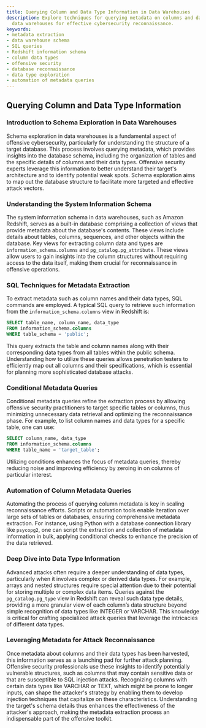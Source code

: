 ```yaml
---
title: Querying Column and Data Type Information in Data Warehouses
description: Explore techniques for querying metadata on columns and data types in
  data warehouses for effective cybersecurity reconnaissance.
keywords:
- metadata extraction
- data warehouse schema
- SQL queries
- Redshift information schema
- column data types
- offensive security
- database reconnaissance
- data type exploration
- automation of metadata queries
---
```


## Querying Column and Data Type Information

### Introduction to Schema Exploration in Data Warehouses

Schema exploration in data warehouses is a fundamental aspect of offensive cybersecurity, particularly for understanding the structure of a target database. This process involves querying metadata, which provides insights into the database schema, including the organization of tables and the specific details of columns and their data types. Offensive security experts leverage this information to better understand their target's architecture and to identify potential weak spots. Schema exploration aims to map out the database structure to facilitate more targeted and effective attack vectors.

### Understanding the System Information Schema

The system information schema in data warehouses, such as Amazon Redshift, serves as a built-in database comprising a collection of views that provide metadata about the database's contents. These views include details about tables, columns, sequences, and other objects within the database. Key views for extracting column data and types are `information_schema.columns` and `pg_catalog.pg_attribute`. These views allow users to gain insights into the column structures without requiring access to the data itself, making them crucial for reconnaissance in offensive operations.

### SQL Techniques for Metadata Extraction

To extract metadata such as column names and their data types, SQL commands are employed. A typical SQL query to retrieve such information from the `information_schema.columns` view in Redshift is:

```sql
SELECT table_name, column_name, data_type
FROM information_schema.columns
WHERE table_schema = 'public';
```

This query extracts the table and column names along with their corresponding data types from all tables within the public schema. Understanding how to utilize these queries allows penetration testers to efficiently map out all columns and their specifications, which is essential for planning more sophisticated database attacks.

### Conditional Metadata Queries

Conditional metadata queries refine the extraction process by allowing offensive security practitioners to target specific tables or columns, thus minimizing unnecessary data retrieval and optimizing the reconnaissance phase. For example, to list column names and data types for a specific table, one can use:

```sql
SELECT column_name, data_type
FROM information_schema.columns
WHERE table_name = 'target_table';
```

Utilizing conditions enhances the focus of metadata queries, thereby reducing noise and improving efficiency by zeroing in on columns of particular interest.

### Automation of Column Metadata Queries

Automating the process of querying column metadata is key in scaling reconnaissance efforts. Scripts or automation tools enable iteration over large sets of tables or databases, ensuring comprehensive metadata extraction. For instance, using Python with a database connection library like `psycopg2`, one can script the extraction and collection of metadata information in bulk, applying conditional checks to enhance the precision of the data retrieved.

### Deep Dive into Data Type Information

Advanced attacks often require a deeper understanding of data types, particularly when it involves complex or derived data types. For example, arrays and nested structures require special attention due to their potential for storing multiple or complex data items. Queries against the `pg_catalog.pg_type` view in Redshift can reveal such data type details, providing a more granular view of each column’s data structure beyond simple recognition of data types like INTEGER or VARCHAR. This knowledge is critical for crafting specialized attack queries that leverage the intricacies of different data types.

### Leveraging Metadata for Attack Reconnaissance

Once metadata about columns and their data types has been harvested, this information serves as a launching pad for further attack planning. Offensive security professionals use these insights to identify potentially vulnerable structures, such as columns that may contain sensitive data or that are susceptible to SQL injection attacks. Recognizing columns with certain data types like VARCHAR or TEXT, which might be prone to longer inputs, can shape the attacker's strategy by enabling them to develop injection techniques that capitalize on these characteristics. Understanding the target's schema details thus enhances the effectiveness of the attacker's approach, making the metadata extraction process an indispensable part of the offensive toolkit.